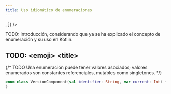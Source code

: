 ```yaml
---
title: Uso idiomático de enumeraciones
---
```



<ReadingTime />
<RepoLinks children={[
    <GitLabRepo user="r8vnhill" repo="algebraic-data-types-kt" />,
    <GitHubRepo user="r8vnhill" repo="algebraic-data-types-kt" />
]}  />

TODO: Introducción, considerando que ya se ha explicado el concepto de enumeración y su uso en Kotlin.

## TODO: \<emoji> \<title>

{/* TODO 
    Una enumeración puede tener valores asociados;
    valores enumerados son constantes referenciales, mutables como singletones.
*/}

```Kotlin showLineNumbers title="some title (and path/to/file)"
enum class VersionComponent(val identifier: String, var current: Int) {
}
```
